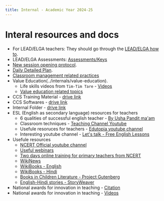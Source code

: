 ```yaml
---
title: Internal - Academic Year 2024-25
---
```


# Interal resources and docs


+ For LEAD/ELGA teachers: They should go through the [LEAD/ELGA how to](../internals/lead-training).
+ LEAD/ELGA Assessments: [Assessments/Keys](https://drive.google.com/drive/folders/1zvBML-cWQtoig9G3eGsLL1L0luKUgf4H?usp=drive_link)
+ [New session opening protocol](../internals/new-session-opening).
+ [Daily Detailed Plan](../internals/daily-plan).
+ [Classroom management related practices](../internals/resources)
+ Value Education(../internals/value-education).
  - Life skills videos from `Tim-Tim Tare` - [Videos](../internals/resources)
  - [Value education related topics](../internals/daily-plan)
+ CCS Training Material - [drive link](https://drive.google.com/drive/folders/1V7oTL6NHqUNbStLToQPJOF9XaqU_hawX)
+ CCS Softwares - [drive link](https://drive.google.com/drive/folders/15x6z3d4U9Dh49Emr5vmgZm5y7PR_lx-_)
+ Internal Folder - [drive link](https://drive.google.com/drive/folders/1kpuJxtyXkFY91EVejCCRjoukCnef87ym?usp=sharing)
+ ESL (English as secondary language) resources for teachers
  - 6 qualities of successful english teacher - [By Usha Pandit ma'am](https://www.youtube.com/watch?v=_3c4xgeS80M&list=PLj-uUVXXQ6tCJthalwBGzkj5dfADbgriC&index=1&t=31s)
  - Classroom techniques - [Teaching Channel Youtube](https://www.youtube.com/user/TeachingChannel)
  - Usefule resoruces for teachers - [Edutopia youtube channel](https://www.youtube.com/user/edutopia)
  - Interesting youtube channel - [Let's talk - Free English Lessons](https://www.youtube.com/channel/UCicjynhfFw2LiIQFnoS1JTw)
+ Usefule resources
  - [NCERT Official youtube channel](https://www.youtube.com/@NCERTOFFICIAL/videos)
  - [Useful webinars](https://ncert.nic.in/webinar_series.php)
  - [Two days online training for primary teachers from NCERT](https://www.youtube.com/watch?v=PcObYyipZTQ)
  - [WikiNews](https://en.wikinews.org/wiki/Main_Page)
  - [WikiBooks - English](https://en.wikibooks.org/wiki/Main_Page)
  - [WikiBooks - Hindi](https://hi.wikibooks.org/wiki/%E0%A4%AE%E0%A5%81%E0%A4%96%E0%A4%AA%E0%A5%83%E0%A4%B7%E0%A5%8D%E0%A4%A0)
  - [Books in Children Literature - Project Gutenberg](https://www.gutenberg.org/ebooks/bookshelf/20)
  - [English-Hindi stories - StoryWeaver](https://storyweaver.org.in/en/stories?gad_source=1&gclid=Cj0KCQjw6uWyBhD1ARIsAIMcADpDMa97ZLOA-ULsaiCk_nix09OXAqsfz8PQP9xtkMtjK4s4yd1CGc8aAhVMEALw_wcB&language=English-Hindi&query=&sort=Relevance)
+ National awards for innovation in teaching - [Citation](https://nationalawardstoteachers.education.gov.in/TeacherCitation.aspx)
+ National awards for innovation in teaching - [Videos](https://nationalawardstoteachers.education.gov.in/GalleryVideo.aspx)

